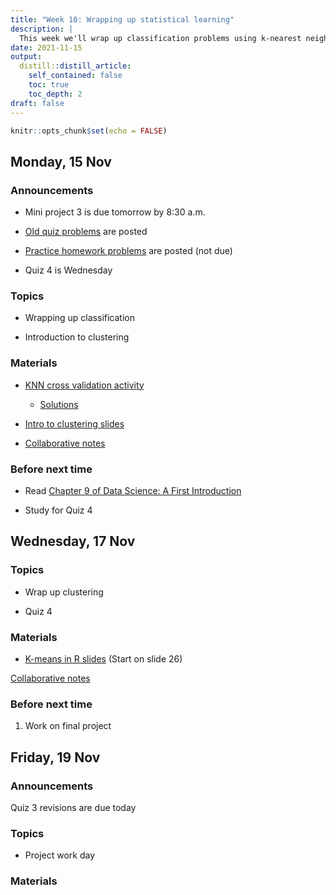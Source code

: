 ```yaml
---
title: "Week 10: Wrapping up statistical learning"
description: |
  This week we'll wrap up classification problems using k-nearest neighbors, have a brief overview of clustering using k-means, and work on the final project.
date: 2021-11-15
output:
  distill::distill_article:
    self_contained: false
    toc: true
    toc_depth: 2
draft: false
---
```



```r
knitr::opts_chunk$set(echo = FALSE)
```

## Monday, 15 Nov

### Announcements

- Mini project 3 is due tomorrow by 8:30 a.m.

- [Old quiz problems](https://www.dropbox.com/s/36gfh57y3s64dcc/quiz_examples_classification.pdf?dl=0) are posted

- [Practice homework problems](https://stat220-fa21.github.io/class_materials/hw10/README.html) are posted (not due)

- Quiz 4 is Wednesday


### Topics

- Wrapping up classification

- Introduction to clustering


### Materials

- [KNN cross validation activity](https://stat220-fa21.github.io/class_materials/activities/23-knn-cv.Rmd)
    + [Solutions](https://stat220-fa21.github.io/class_materials/activities/23-soln-knn-cv.Rmd)

- [Intro to clustering slides](https://stat220-fa21.github.io/class_materials/slides/23-k-means.pdf)

- [Collaborative notes](https://docs.google.com/document/d/1lpbOaYLlUrlFRZ7jM0bo0m4jGrZSH14r3cKwjfOc8ao/edit?usp=sharing)


### Before next time

- Read [Chapter 9 of Data Science: A First Introduction](https://ubc-dsci.github.io/introduction-to-datascience/clustering.html)

- Study for Quiz 4


## Wednesday, 17 Nov


### Topics

- Wrap up clustering

- Quiz 4


### Materials


- [K-means in R slides](https://stat220-fa21.github.io/class_materials/slides/23-k-means.pdf) (Start on slide 26)

[Collaborative notes](https://docs.google.com/document/d/1Ws0YC_7eCNJY85YZ4CEgqzljfzg1glIHO7vIH9jxNeA/edit?usp=sharing)


### Before next time

1. Work on final project



## Friday, 19 Nov

### Announcements

Quiz 3 revisions are due today


### Topics

- Project work day


### Materials

<!-- [Collaborative notes](https://docs.google.com/document/d/1OwrV4E15W8MLeFBL2taGGhUJ3qAYLsq3S3vmP0wZ8pc/edit?usp=sharing) -->


<!-- 1. Skim [sections 5.1-5.4 of Data Science: A First Introduction](https://ubc-dsci.github.io/introduction-to-datascience/classification.html#exploring-a-data-set) -->


